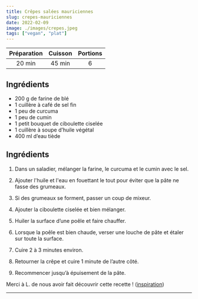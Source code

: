 ```yaml
---
title: Crêpes salées mauriciennes
slug: crepes-mauriciennes
date: 2022-02-09
image: ./images/crepes.jpeg
tags: ["vegan", "plat"]
---
```


| Préparation | Cuisson | Portions |
| :-: | :-: | :-: |
| 20 min | 45 min | 6 |

## Ingrédients

- <ListItem>200 g de farine de blé</ListItem>
- <ListItem>1 cuillère à café de sel fin</ListItem>
- <ListItem>1 peu de curcuma</ListItem>
- <ListItem>1 peu de cumin</ListItem>
- <ListItem>1 petit bouquet de ciboulette ciselée</ListItem>
- <ListItem>1 cuillère à soupe d’huile végétal</ListItem>
- <ListItem>400 ml d’eau tiède</ListItem>


## Ingrédients

1. Dans un saladier, mélanger la farine, le curcuma et le cumin avec le sel.

2. Ajouter l'huile et l'eau en fouettant le tout pour éviter que la pâte ne fasse des grumeaux.

3. Si des grumeaux se forment, passer un coup de mixeur.

4. Ajouter la ciboulette ciselée et bien mélanger.

5. Huiler la surface d’une poêle et faire chauffer.

6. Lorsque la poêle est bien chaude, verser une louche de pâte et étaler sur toute la surface.

7. Cuire 2 à 3 minutes environ.

8. Retourner la crêpe et cuire 1 minute de l’autre côté.

9. Recommencer jusqu’à épuisement de la pâte.


Merci à L. de nous avoir fait découvrir cette recette ! ([inspiration](https://www.latelierdekristel.com/2020/03/28/crepes-salees-sans-oeufs-accompagnees-dun-chutney-de-coriandre-la-version-mauricienne-de-la-chandeleur/))

---
